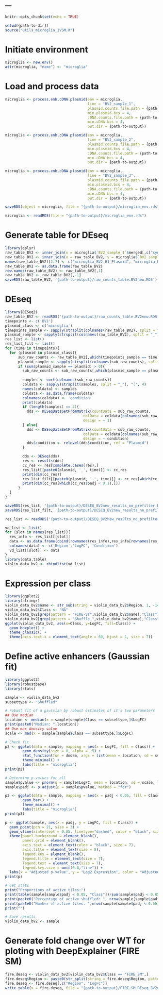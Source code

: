 ---
---

```r
knitr::opts_chunk$set(echo = TRUE)
```

```r
setwd({path-to-dir})
source("utils_microglia_IVSM.R")
```

# Initiate environment
```r
microglia <- new.env()
attr(microglia, "name") <- "microglia"
```

# Load and process data
```r
microglia <- process.enh.cDNA.plasmid(env = microglia, 
                                      line = "BV2_sample_1", 
                                      plasmid.counts.file.path = {path-to-plasmid-counts},
                                      min.plasmid.bcs = 4,
                                      cDNA.counts.file.path = {path-to-cdna-counts}, 
                                      min.cDNA.bcs = 4, 
                                      out.dir = {path-to-output})
```

```r
microglia <- process.enh.cDNA.plasmid(env = microglia, 
                                      line = "BV2_sample_2", 
                                      plasmid.counts.file.path = {path-to-plasmid-counts},
                                      min.plasmid.bcs = 4,
                                      cDNA.counts.file.path = {path-to-cdna-counts}, 
                                      min.cDNA.bcs = 4, 
                                      out.dir = {path-to-output})
```

```r
microglia <- process.enh.cDNA.plasmid(env = microglia, 
                                      line = "BV2_sample_3", 
                                      plasmid.counts.file.path = {path-to-plasmid-counts},
                                      min.plasmid.bcs = 4,
                                      cDNA.counts.file.path = {path-to-cdna-counts}, 
                                      min.cDNA.bcs = 4, 
                                      out.dir = {path-to-output})
```

```r
saveRDS(object = microglia, file = "{path-to-output}/microglia_env.rds")
```

################

```r
microglia <- readRDS(file = "{path-to-output}/microglia_env.rds")
```

# Generate table for DEseq
```r
library(dplyr)
raw_table_BV2 <- inner_join(x = microglia$`BV2_sample_1`$merged[,c("synthetic.region", "counts.plasmid", "counts.cDNA")], y = microglia$`BV2_sample_2`$merged[,c("synthetic.region", "counts.plasmid", "counts.cDNA")], by = "synthetic.region", suffix = c(".R1", ".R2"))
raw_table_BV2 <- inner_join(x = raw_table_BV2, y = microglia$`BV2_sample_3`$merged[,c("synthetic.region", "counts.plasmid", "counts.cDNA")], by = "synthetic.region")
names(raw_table_BV2)[2:7] <- c("microglia_BV2_R1_Plasmid", "microglia_BV2_R1_cDNA", "microglia_BV2_R2_Plasmid", "microglia_BV2_R2_cDNA", "microglia_BV2_R3_Plasmid", "microglia_BV2_R3_cDNA")
raw_table_BV2 <- as.data.frame(raw_table_BV2)
row.names(raw_table_BV2) <- raw_table_BV2[,1]
raw_table_BV2 <- raw_table_BV2[,-1]
saveRDS(raw_table_BV2, '{path-to-output}/raw_counts_table.BV2new.RDS')
```

# DEseq
```r
library(DESeq2)
raw_table_BV2 <- readRDS('{path-to-output}/raw_counts_table.BV2new.RDS')
timepoints <- c('BV2')
plasmid_class <- c('microglia')
timepoints_sample <- sapply(strsplit(colnames(raw_table_BV2), split = "_"), "[", 2)
plasmid_sample <- sapply(strsplit(colnames(raw_table_BV2), split = "_"), "[", 1)
res_list <- list()
res_list_filt <- list()
for (time in timepoints){
  for (plasmid in plasmid_class){
      sub_raw_counts <- raw_table_BV2[,which(timepoints_sample == time)]
      plasmid_sample <- sapply(strsplit(colnames(sub_raw_counts), split = "_"), "[", 1)
      if (sum(plasmid_sample == plasmid) > 0){
        sub_raw_counts <- sub_raw_counts[,which(plasmid_sample == plasmid)]
      
        samples <- sort(colnames(sub_raw_counts))
        coldata <- sapply(strsplit(samples, split = "_"), "[", 4)
        names(coldata) <- samples
        coldata <- as.data.frame(coldata)
        colnames(coldata) <- 'condition'
        print(coldata)
        if (length(samples) == 2){
          dds <- DESeqDataSetFromMatrix(countData = sub_raw_counts,
                                    colData = coldata[colnames(sub_raw_counts),,drop=FALSE],
                                    design = ~ 1)
        } else{
          dds <- DESeqDataSetFromMatrix(countData = sub_raw_counts,
                                    colData = coldata[colnames(sub_raw_counts),,drop=FALSE],
                                    design = ~ condition)
          dds$condition <- relevel(dds$condition, ref = "Plasmid")
        }

        dds <- DESeq(dds)
        res <- results(dds)
        cc_res <- res[complete.cases(res),]
        res_list[[paste0(plasmid, '_', time)]] <- cc_res
        print(dim(cc_res))
        res_list_filt[[paste0(plasmid, '_', time)]] <- cc_res[which(cc_res$padj < 0.1),]
        print(dim(cc_res[which(cc_res$padj < 0.1),]))
      }
  }
}

saveRDS(res_list, '{path-to-output}/DESEQ_BV2new_results_no_prefilter.Rds')
saveRDS(res_list_filt, '{path-to-output}/DESEQ_BV2new_results_no_prefilter_01.Rds')
```

```r
res_list <- readRDS('{path-to-output}/DESEQ_BV2new_results_no_prefilter.Rds')

vd_list <- list()
for (slot in names(res_list)){
  res_info <- res_list[[slot]]
  data <- as.data.frame(cbind(rownames(res_info),res_info[rownames(res_info),'log2FoldChange', drop=FALSE], rep(slot, nrow(res_info))))
  colnames(data) <- c('Region','LogFC', 'Condition')
  vd_list[[slot]] <- data
}
library(data.table)
violin_data_bv2 <- rbindlist(vd_list)
```

# Expression per class
```r
library(ggplot2)
library(stringr)
violin_data_bv2$name <- str_sub(string = violin_data_bv2$Region, 1, -14)
violin_data_bv2$Class <- "NA"
violin_data_bv2[grep(pattern = "FIRE-ST",violin_data_bv2$name),"Class"] <- "FIRE_SM"
violin_data_bv2[grep(pattern = "Shuffle_",violin_data_bv2$name),"Class"] <- "Shuffled"
ggplot(violin_data_bv2, aes(x=Class, y=LogFC, fill=Class)) +
  geom_boxplot() + 
  theme_classic() +
  theme(axis.text.x = element_text(angle = 60, hjust = 1, size = 7))
```

# Define active enhancers (Gaussian fit)
```r
library(ggplot2)
library(robustbase)
library(stats)

sample <- violin_data_bv2
subsettype <- "Shuffled"

# robust fit of a gaussian by robust estimates of it's two parameters
## Use median
location <- median(x = sample[sample$Class == subsettype,]$LogFC)
print(paste0("Median: ",location))
## Use max density value
scale <- mad(x = sample[sample$Class == subsettype,]$LogFC)

# Check fit
p2 <- ggplot(data = sample, mapping = aes(x = LogFC, fill = Class)) +
        geom_density(size = 0, alpha = .5) +  
        stat_function(fun = dnorm, args = list(mean = location, sd = scale)) + 
        theme_minimal() +
        labs(title = "microglia")
print(p2)

# Determine p-values for all
sample$pvalue <- pnorm(q = sample$LogFC, mean = location, sd = scale, lower.tail = F)
sample$padj <- p.adjust(p = sample$pvalue, method = "fdr")

p3 <- ggplot(data = sample, mapping = aes(x = padj < 0.05, fill = Class)) + 
        geom_bar() +
        theme_minimal() +
        labs(title = "microglia")
print(p3)

p <- ggplot(sample, aes(x = padj, y = LogFC, fill = Class)) +
  geom_point(pch = 21, size = 3) +
  geom_vline(xintercept = 0.05, linetype="dashed", color = "black", size = 0.5) +
  theme(panel.background = element_blank(),
        panel.grid = element_blank(),
        axis.text = element_text(color = "black", size = 7),
        axis.title = element_text(size = 8),
        legend.key = element_blank(),
        legend.title = element_text(size = 7),
        legend.text = element_text(size = 7),
        legend.key.size = unit(0.8,"line")) +
  labs(x = "Adjusted p-value", y = "Log2 Expression", color = "Adjusted\np-value", fill = "Class")
print(p)

# Get stats
print("Proportions of active tiles:")
print(table(sample[sample$padj < 0.05, "Class"])/sum(sample$padj < 0.05)*100)
print(paste0("Percentage of active shuffled: ", nrow(sample[sample$padj < 0.05 & sample$Class == "Shuffled",])/nrow(sample[sample$Class == "Shuffled",])*100, "%"))
print(paste0("Number of active tiles: ",nrow(sample[sample$padj < 0.05,])))
print("")

# Save results
violin_data_bv2 <- sample
```

# Generate fold change over WT for ploting with DeepExplainer (FIRE SM)

```r
fire.deseq <- violin_data_bv2[violin_data_bv2$Class == "FIRE_SM",]
fire.deseq$Region <- paste0(str_split(string = fire.deseq$Region, pattern = "_",simplify = T)[,5],"_",str_split(string = fire.deseq$Region, pattern = "_",simplify = T)[,4])
fire.deseq <- fire.deseq[,c("Region", "LogFC")]
write.table(x = fire.deseq, file = "{path-to-output}/FIRE_SM_DEseq_BV2new.tsv", sep = "\t", row.names = F, quote = F)
```
